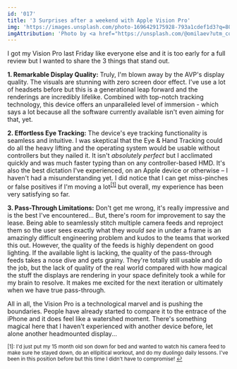 ```yaml
---
id: '017'
title: '3 Surprises after a weekend with Apple Vision Pro'
img: 'https://images.unsplash.com/photo-1696429175928-793a1cdef1d3?q=80&w=3000&auto=format&fit=crop&ixlib=rb-4.0.3&ixid=M3wxMjA3fDB8MHxwaG90by1wYWdlfHx8fGVufDB8fHx8fA%3D%3D'
imgAttribution: 'Photo by <a href="https://unsplash.com/@omilaev?utm_content=creditCopyText&utm_medium=referral&utm_source=unsplash">Igor Omilaev</a> on <a href="https://unsplash.com/photos/a-pair-of-virtual-glasses-on-a-pink-and-yellow-background-p059oXBEWe4?utm_content=creditCopyText&utm_medium=referral&utm_source=unsplash">Unsplash</a>'
---
```


I got my Vision Pro last Friday like everyone else and it is too early for a full review but I wanted to share the 3 things that stand out.


**1. Remarkable Display Quality:**
Truly, I'm blown away by the AVP's display quality. The visuals are stunning with zero screen door effect. I've use a lot of headsets before but this is a generational leap forward and the renderings are incredibly lifelike. Combined with top-notch tracking technology, this device offers an unparalleled level of immersion - which says a lot because all the software currently available isn't even aiming for that, yet.

**2. Effortless Eye Tracking:**
The device's eye tracking functionality is seamless and intuitive. I was skeptical that the Eye & Hand Tracking could do all the heavy lifting and the operating system would be usable without controllers but they nailed it. It isn't _absolutely perfect_ but I acclimated quickly and was much faster typing than on any controller-based HMD. It's also the best dictation I've experienced, on an Apple device or otherwise – I haven't had a misunderstanding yet. I did notice that I can get miss-pinches or false positives if I'm moving a lot<sup><a href="#1" id="ref1">[1]</a></sup> but overall, my experience has been very satisfying so far.

**3. Pass-Through Limitations:**
Don't get me wrong, it's really impressive and is the best I've encountered... But, there's room for improvement to say the lease. Being able to seamlessly stitch multiple camera feeds and reproject them so the user sees exactly what they _would see_ in under a frame is an amazingly difficult engineering problem and kudos to the teams that worked this out. However, the quality of the feeds is highly dependent on good lighting. If the available light is lacking, the quality of the pass-through feeds takes a nose dive and gets grainy. They're totally still usable and do the job, but the lack of quality of the real world compared with how magical the stuff the displays are rendering in your space definitely took a while for my brain to resolve. It makes me excited for the next iteration or ultimately when we have true pass-through.

All in all, the Vision Pro is a technological marvel and is pushing the boundaries. People have already started to compare it to the entrace of the iPhone and it does feel like a watershed moment. There's something magical here that I haven't experienced with another device before, let alone another headmounted display...


<sup id="1">[1]: I'd just put my 15 month old son down for bed and wanted to watch his camera feed to make sure he stayed down, do an ellipitical workout, and do my duolingo daily lessons. I've been in this position before but this time I didn't have to compromise! <a href="#ref1" title="Back to footnote 1">↩</a></sup>
